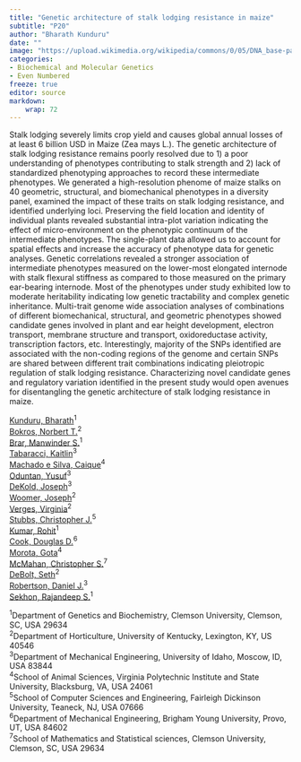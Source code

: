 ```yaml
---
title: "Genetic architecture of stalk lodging resistance in maize"
subtitle: "P20"
author: "Bharath Kunduru"
date: ""
image: "https://upload.wikimedia.org/wikipedia/commons/0/05/DNA_base-pair_diagram.jpg"
categories: 
- Biochemical and Molecular Genetics
- Even Numbered
freeze: true
editor: source
markdown: 
    wrap: 72
---
```


Stalk lodging severely limits crop yield and causes global annual losses of at least 6 billion USD in Maize (Zea mays L.). The genetic architecture of stalk lodging resistance remains poorly resolved due to 1) a poor understanding of phenotypes contributing to stalk strength and 2) lack of standardized phenotyping approaches to record these intermediate phenotypes. We generated a high-resolution phenome of maize stalks on 40 geometric, structural, and biomechanical phenotypes in a diversity panel, examined the impact of these traits on stalk lodging resistance, and identified underlying loci. Preserving the field location and identity of individual plants revealed substantial intra-plot variation indicating the effect of micro-environment on the phenotypic continuum of the intermediate phenotypes. The single-plant data allowed us to account for spatial effects and increase the accuracy of phenotype data for genetic analyses. Genetic correlations revealed a stronger association of intermediate phenotypes measured on the lower-most elongated internode with stalk flexural stiffness as compared to those measured on the primary ear-bearing internode. Most of the phenotypes under study exhibited low to moderate heritability indicating low genetic tractability and complex genetic inheritance. Multi-trait genome wide association analyses of combinations of different biomechanical, structural, and geometric phenotypes showed candidate genes involved in plant and ear height development, electron transport, membrane structure and transport, oxidoreductase activity, transcription factors, etc. Interestingly, majority of the SNPs identified are associated with the non-coding regions of the genome and certain SNPs are shared between different trait combinations indicating pleiotropic regulation of stalk lodging resistance. Characterizing novel candidate genes and regulatory variation identified in the present study would open avenues for disentangling the genetic architecture of stalk lodging resistance in maize.

<a href='mailto:bkundur@clemson.edu'>Kunduru, Bharath</a><sup>1</sup><br><a href='mailto:nbo245@uky.edu'>Bokros, Norbert T.</a><sup>2</sup><br><a href='mailto:mbrar@clemson.edu'>Brar, Manwinder S.</a><sup>1</sup><br><a href='mailto:taba4048@vandals.uidaho.edu'>Tabaracci, Kaitlin</a><sup>3</sup><br><a href='mailto:caique.m.silva@ufv.br'>Machado e Silva, Caique</a><sup>4</sup><br><a href='mailto:odun3492@vandals.uidaho.edu'>Oduntan, Yusuf</a><sup>3</sup><br><a href='mailto:deko6395@vandals.uidaho.edu'>DeKold, Joseph</a><sup>3</sup><br><a href='mailto:joseph.woomer@uky.edu'>Woomer, Joseph</a><sup>2</sup><br><a href='mailto:virginia.verges@uky.edu'>Verges, Virginia</a><sup>2</sup><br><a href='mailto:cstubbs@fdu.edu'>Stubbs, Christopher J.</a><sup>5</sup><br><a href='mailto:mohank@clemson.edu'>Kumar, Rohit</a><sup>1</sup><br><a href='mailto:d.cook@byu.edu'>Cook, Douglas D.</a><sup>6</sup><br><a href='mailto:morota@vt.edu'>Morota, Gota</a><sup>4</sup><br><a href='mailto:mcmaha2@clemson.edu'>McMahan, Christopher S.</a><sup>7</sup><br><a href='mailto:sdebo2@uky.edu'>DeBolt, Seth</a><sup>2</sup><br><a href='mailto:danieljr@uidaho.edu'>Robertson, Daniel J.</a><sup>3</sup><br><a href='mailto:sekhon@clemson.edu'>Sekhon, Rajandeep S.</a><sup>1</sup><br>

<sup>1</sup>Department of Genetics and Biochemistry, Clemson University, Clemson, SC, USA 29634<br><sup>2</sup>Department of Horticulture, University of Kentucky, Lexington, KY, US 40546<br><sup>3</sup>Department of Mechanical Engineering, University of Idaho, Moscow, ID, USA 83844<br><sup>4</sup>School of Animal Sciences, Virginia Polytechnic Institute and State University, Blacksburg, VA, USA 24061<br><sup>5</sup>School of Computer Sciences and Engineering, Fairleigh Dickinson University, Teaneck, NJ, USA 07666<br><sup>6</sup>Department of Mechanical Engineering, Brigham Young University, Provo, UT, USA 84602<br><sup>7</sup>School of Mathematics and Statistical sciences, Clemson University, Clemson, SC, USA 29634<br>